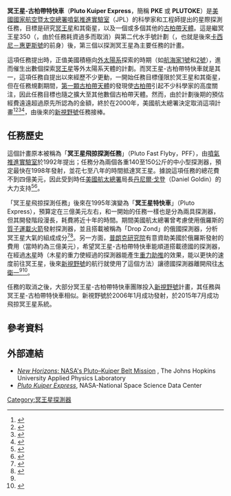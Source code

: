 {{noteTA
|1=zh-cn:旅行者1号; zh-tw:航海家1號; zh-hk:航行者1號;
|G1=Astronomy
}}
{{Infobox spaceflight
| name                  = 冥王星-古柏帶特快車
| image                 = Pluto express.jpg
| image_caption         = 冥王星-古柏帶特快車想像圖
| image_alt             = 
| image_size            = 300px
| names_list            = ''Pluto Fast Flyby'' (1992-95)<br>''Pluto Express'' (c.1995)
| mission_type          = 飛越
| operator              = [[美國國家航空暨太空總署|美國國家航空暨太空總署]]
| mission_duration      = 主要任務預計九年
| manufacturer          = 
| launch_mass           = {{convert|478|kg|lb}}
| power                 = 228 瓦
}}

'''冥王星-古柏帶特快車'''（'''Pluto Kuiper Express'''，簡稱 '''PKE''' 或 '''PLUTOKE'''）是[[美國國家航空暨太空總署|美國國家航空暨太空總署]][[噴氣推進實驗室|噴氣推進實驗室]]（JPL）的科學家和工程師提出的星際探測任務，目標是研究[[冥王星|冥王星]]和其衛星，以及一個或多個其他的[[古柏帶|古柏帶]][[天體|天體]]。這是繼冥王星350（{{link-en|Pluto 350|Pluto 350}}，由於任務耗資過多而取消）與第二代水手號計劃（{{link-en|Mariner Mark II|Mariner Mark II}}，也就是後來[[卡西尼－惠更斯號|卡西尼－惠更斯號]]的前身）後，第三個以探測冥王星為主要任務的計畫。

這項任務提出時，正值美國積極向[[外太陽系|外太陽系]]探索的時期（如[[航海家1號|航海家1號]]和[[航海家2號|2號]]），進而催生出數個探索[[冥王星|冥王星]]等外太陽系天體的計劃。而冥王星-古柏帶特快車就是其一，這項任務自提出以來經歷不少更動，一開始任務目標僅限於冥王星和其衛星，但在任務規劃期間，[[小行星15760|第一顆古柏帶天體]]的發現使[[古柏帶|古柏帶]]引起不少科學家的高度關注，因此任務目標也隨之擴大至其他數個古柏帶天體。然而，由於計劃後期的預估經費遠遠超過原先所認為的金額，終於在2000年，美國航太總署決定取消這項計畫<ref>{{cite journal | author = 史騰（S. Alan Stern） | title = 航向最遙遠的行星 | journal = [[科學美國人|科學人]] | volume = 5 | pages =  | url = http://sa.ylib.com/MagCont.aspx?Unit=featurearticles&id=78 | date = 2002年7月號 | access-date = 2016-12-25 | archive-date = 2016-12-25 | archive-url = https://web.archive.org/web/20161225145049/http://sa.ylib.com/MagCont.aspx?Unit=featurearticles&id=78 | dead-url = no }}</ref><ref>{{cite web |url=http://www.spacedaily.com/news/outerplanets-00d.html |title=Pluto Needs An Express Decision |author=Bruce Moomaw |date=2000-12-07 |website=SpaceDaily |accessdate=2016-12-25 |archive-date=2020-04-06 |archive-url=https://web.archive.org/web/20200406134928/https://www.spacedaily.com/news/outerplanets-00d.html |dead-url=no }}</ref><ref>{{cite web |url=http://spaceflightnow.com/news/n0010/03pluto/ |title=NASA's Pluto mission delayed |date=2000-10-03 |website=Spaceflight Now |accessdate=2016-12-25 |archive-date=2020-04-06 |archive-url=https://web.archive.org/web/20200406134934/https://spaceflightnow.com/news/n0010/03pluto/ |dead-url=no }}</ref><ref>{{cite news |url=http://www.nytimes.com/2001/02/13/science/it-may-be-now-or-never-for-a-mission-to-pluto.html |title=It May Be Now or Never for a Mission to Pluto |author=Kenneth Chang |newspaper=New York Times |date=2001-02-13 |accessdate=2015-07-18 |archive-date=2020-04-06 |archive-url=https://web.archive.org/web/20200406135042/https://www.nytimes.com/2001/02/13/science/it-may-be-now-or-never-for-a-mission-to-pluto.html |dead-url=no }}</ref>，由後來的[[新視野號|新視野號]]任務接棒。

== 任務歷史 ==
這個計畫原本被稱為「'''冥王星飛掠探測任務'''」（Pluto Fast Flyby，PFF），由[[噴氣推進實驗室|噴氣推進實驗室]]於1992年提出；任務分為兩個各重140至150公斤的中小型探測器，預定最快在1998年發射，並花七至八年的時間抵達冥王星。據說這項任務的總花費不到四億美元，因此受到時任[[美國航太總署|美國航太總署]]局長[[丹尼爾·戈登|丹尼爾·戈登]]（Daniel Goldin）的大力支持<ref>{{cite news |url=https://news.google.com/newspapers?id=cEFWAAAAIBAJ&sjid=XeoDAAAAIBAJ&pg=3702%2C3367124 |title=NASA plans quick visit to edge of solar system |accessdate=2015-08-01 |author=John Noble Wilford |agency=New York Times News Service |date=1992-09-11 |newspaper=The Gainesville Sun |page=9A |archive-date=2021-08-07 |archive-url=https://web.archive.org/web/20210807055118/https://news.google.com/newspapers?id=cEFWAAAAIBAJ&sjid=XeoDAAAAIBAJ&pg=3702%2C3367124 }}</ref><ref>{{cite journal |author=Michael Carroll |date=June 1993 |accessdate=2015-08-01 |title=Space exploration: Quick trip to Pluto |work=Popular Science |volume=242 |issue=6 |page=27 |url=https://books.google.com/books?id=S812DHiH7dUC&pg=PA27 }}</ref>。

「冥王星飛掠探測任務」後來在1995年演變為「'''冥王星特快車'''」（Pluto Express），預算定在三億美元左右，和一開始的任務一樣也是分為兩具探測器，但其開發階段漫長，耗費將近十年的時間。期間美國航太總署曾考慮使用俄羅斯的[[質子運載火箭|質子運載火箭]]發射探測器，並且搭載被稱為「Drop Zond」的俄國探測器，分析冥王星大氣的組成成分<ref name=Paolo>{{cite book | author = Paolo Ulivi, David Harland | title = Robotic Exploration of the Solar System: Part 2: Hiatus and Renewal, 1983-1996 | chapter = Completing the census | publisher = Springer Science & Business Media | page = 373-378 | asin = B010WF9K08 | date = 2009年1月 | url = https://books.google.com.tw/books?id=dZyaAAVwg5QC&pg=PA378&lpg=PA378&dq=Drop+Zond+probe&source=bl&ots=AOGY1rRLuI&sig=zAX4-CMkIzh34ALNxM_FERM83WE&hl=zh-TW&sa=X&ved=0ahUKEwjI6ump4Y7RAhWCp5QKHaamDdkQ6AEIJzAC#v=onepage&q=Drop%20Zond%20probe&f=false | access-date = 2016-12-25 | archive-date = 2020-11-18 | archive-url = https://web.archive.org/web/20201118121749/https://books.google.com.tw/books?id=dZyaAAVwg5QC&pg=PA378&lpg=PA378&dq=Drop+Zond+probe&source=bl&ots=AOGY1rRLuI&sig=zAX4-CMkIzh34ALNxM_FERM83WE&hl=zh-TW&sa=X&ved=0ahUKEwjI6ump4Y7RAhWCp5QKHaamDdkQ6AEIJzAC#v=onepage&q=Drop%20Zond%20probe&f=false | dead-url = no }}</ref><ref>{{cite journal |work=Popular Mechanics |date=July 1995 |pages=64–66 |author=Mark Wheeler |url=https://books.google.com/books?id=NmYEAAAAMBAJ&pg=PA66&lpg=PA66&ots=5SEspHmXfy&sig=87ssCnzwetJUZJz8xK8JzPbrvsg&sa=X&ved=0CDYQ6AEwBmoVChMIreW7ysiHxwIV0juICh1K3wRo#v=onepage&q&f=false |title=Destination: Pluto: With a daring, high-speed mission to the icy planet, NASA sets its sights on the solar system's final frontier.}}</ref>。另一方面，[[普朗克研究院|普朗克研究院]]有意資助美國於俄羅斯發射的費用（當時約為三億美元），希望冥王星-古柏帶特快車能順道搭載德國的探測器，在經過[[木星|木星]]時（木星的重力使經過的探測器能產生[[重力助推|重力助推]]的效果，能以更快的速度前往冥王星，後來[[新視野號|新視野號]]的航行就使用了這個方法）讓德國探測器離開飛往[[木衛一|木衛一]]<ref name=Paolo/><ref>{{cite web |url=http://www.americaspace.com/?p=83079 |title=Three Weeks to Pluto: A World of Tiny Moons and Missed Mission Opportunities (Part 2) |author=Ben Evans |website=AmericaSpace |date=2015-06-21 |accessdate=2015-08-01 |archive-date=2017-01-18 |archive-url=https://web.archive.org/web/20170118185331/http://www.americaspace.com/?p=83079 |dead-url=no }}</ref>。

任務的取消之後，大部分冥王星-古柏帶特快車團隊投入[[新視野號|新視野號]]計畫，其任務與冥王星-古柏帶特快車相似。新視野號於2006年1月成功發射，於2015年7月成功飛掠冥王星系統。

==參考資料==
{{Reflist}}

==外部連結==
*[http://pluto.jhuapl.edu/ ''New Horizons'': NASA's Pluto–Kuiper Belt Mission] {{Wayback|url=http://pluto.jhuapl.edu/ |date=20151223122133 }}, The Johns Hopkins University Applied Physics Laboratory
*[https://web.archive.org/web/20110628200401/http://nssdc.gsfc.nasa.gov/nmc/spacecraftDisplay.do?id=PLUTOKE ''Pluto Kuiper Express''], NASA-National Space Science Data Center

{{Pluto}}

[[Category:冥王星探測器|Category:冥王星探測器]]